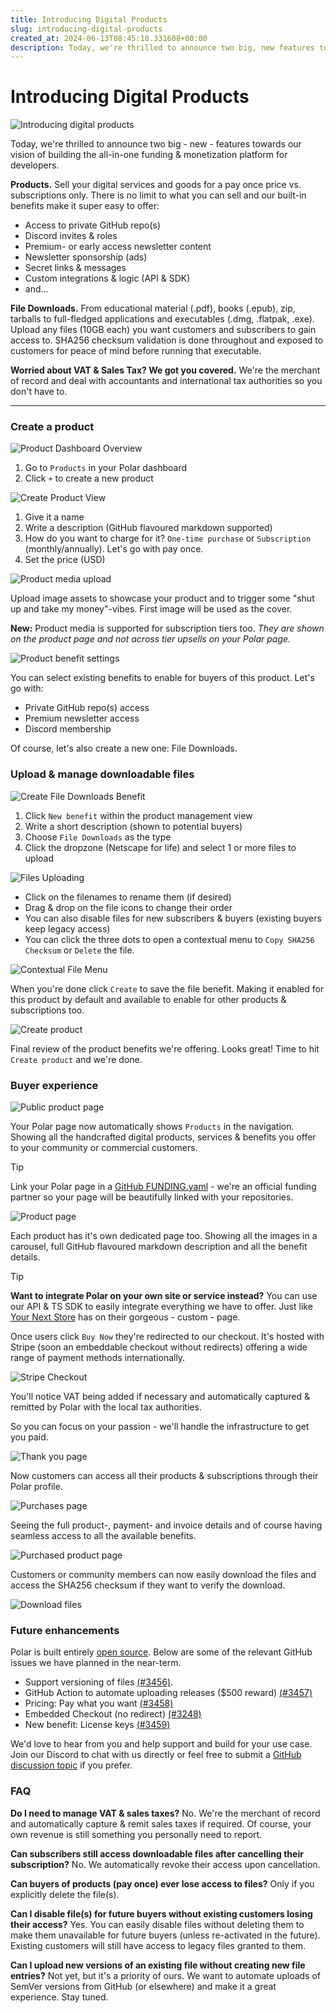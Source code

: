 ```yaml
---
title: Introducing Digital Products
slug: introducing-digital-products
created_at: 2024-06-13T08:45:18.331608+00:00
description: Today, we're thrilled to announce two big, new features towards our vision of building the all-in-one funding & monetization platform for developers.
---
```


# Introducing Digital Products

![Introducing digital products](./image-AjGIfjtZ6O3iRIOOPSVKIt4tmSguK6.png)

Today, we're thrilled to announce two big - new - features towards our vision of building the all-in-one funding & monetization platform for developers.

**Products.** Sell your digital services and goods for a pay once price vs. subscriptions only. There is no limit to what you can sell and our built-in benefits make it super easy to offer:
- Access to private GitHub repo(s)
- Discord invites & roles
- Premium- or early access newsletter content
- Newsletter sponsorship (ads)
- Secret links & messages
- Custom integrations & logic (API & SDK)
- and...

**File Downloads.** From educational material (.pdf), books (.epub), zip, tarballs to full-fledged applications and executables (.dmg, .flatpak, .exe). Upload any files (10GB each) you want customers and subscribers to gain access to. SHA256 checksum validation is done throughout and exposed to customers for peace of mind before running that executable.

**Worried about VAT & Sales Tax? We got you covered.** We're the merchant of record and deal with accountants and international tax authorities so you don't have to.

-----------


### Create a product

![Product Dashboard Overview](./image-LzTHpexcJAqpSVwIYrIX97T3RpYz8B.png)

1. Go to `Products` in your Polar dashboard
2. Click `+` to create a new product

![Create Product View](./image-Kx7k9hoQ8cYqyzgY2hFxiRxlJQlbUE.png)

1. Give it a name
2. Write a description (GitHub flavoured markdown supported)
3. How do you want to charge for it? `One-time purchase` or `Subscription` (monthly/annually). Let's go with pay once.
4. Set the price (USD)

![Product media upload](./image-XBRgDtXpMhbQuX63I4ZE32Dtb1jXN9.png)

Upload image assets to showcase your product and to trigger some "shut up and take my money"-vibes. First image will be used as the cover.

**New:** Product media is supported for subscription tiers too. _They are shown on the product page and not across tier upsells on your Polar page._

![Product benefit settings](./image-JlKR2bOUVXghUt9fUMSmPPT4KcCm5Y.png)

You can select existing benefits to enable for buyers of this product. Let's go with:
- Private GitHub repo(s) access
- Premium newsletter access
- Discord membership

Of course, let's also create a new one: File Downloads.

### Upload & manage downloadable files

![Create File Downloads Benefit](./image-DicImdX46zgaHhnSlAMq4hcqQvj3HP.png)
1. Click `New benefit` within the product management view
2. Write a short description (shown to potential buyers)
3. Choose `File Downloads` as the type
4. Click the dropzone (Netscape for life) and select 1 or more files to upload

![Files Uploading](./image-etrEdt2UinoNi5BVISyulBWLhMrP9b.png)
- Click on the filenames to rename them (if desired)
- Drag & drop on the file icons to change their order
- You can also disable files for new subscribers & buyers (existing buyers keep legacy access)
- You can click the three dots to open a contextual menu to `Copy SHA256 Checksum` or `Delete` the file.

![Contextual File Menu](./image-3P3RI7RUCODS4BhX6aeMkKV3EZEkcP.png)

When you're done click `Create` to save the file benefit. Making it enabled for this product by default and available to enable for other products & subscriptions too.

![Create product](./image-J6kbJTTPXwUVqq6qJ0KbRL1thWtaTV.png)

Final review of the product benefits we're offering. Looks great! Time to hit `Create product` and we're done.

### Buyer experience

![Public product page](./image-OCyOVNtAEZdmUsMOK3XUL8mkDfcK6S.png)

Your Polar page now automatically shows `Products` in the navigation. Showing all the handcrafted digital products, services & benefits you offer to your community or commercial customers.

> [!TIP]
> Link your Polar page in a [GitHub FUNDING.yaml](https://docs.github.com/en/repositories/managing-your-repositorys-settings-and-features/customizing-your-repository/displaying-a-sponsor-button-in-your-repository) - we're an official funding partner so your page will be beautifully linked with your repositories.

![Product page](./image-0VLZGrZCgYIkywPea52BFCUpHIFgDU.png)

Each product has it's own dedicated page too. Showing all the images in a carousel, full GitHub flavoured markdown description and all the benefit details.

> [!TIP]
> **Want to integrate Polar on your own site or service instead?** You can use our API & TS SDK to easily integrate everything we have to offer. Just like [Your Next Store](https://yournextstore.com/) has on their gorgeous - custom - page. 

Once users click `Buy Now` they're redirected to our checkout. It's hosted with Stripe (soon an embeddable checkout without redirects) offering a wide range of payment methods internationally.

![Stripe Checkout](./image-5zNg5l988ec8ozrVeseDijo37icGdN.png)

You'll notice VAT being added if necessary and automatically captured & remitted by Polar with the local tax authorities.

So you can focus on your passion - we'll handle the infrastructure to get you paid.

![Thank you page](./image-UCf39LHaiDGKAf3KLu7gVPSaZ4aCeZ.png)

Now customers can access all their products & subscriptions through their Polar profile.

![Purchases page](./image-KeKbhpj12HhdPkLidagFeql3VfHnEi.png)

Seeing the full product-, payment- and invoice details and of course having seamless access to all the available benefits.

![Purchased product page](./image-w1EylkDbiQVqSZAVtf9w6mhc0zpNcy.png)

Customers or community members can now easily download the files and access the SHA256 checksum if they want to verify the download. 

![Download files](./image-n86lksYvevfV3HfoYeKifhBtbpPrTV.png)

### Future enhancements

Polar is built entirely [open source](https://github.com/polarsource/polar). Below are some of the relevant GitHub issues we have planned in the near-term.
- Support versioning of files [(#3456)](https://github.com/polarsource/polar/issues/3456).
- GitHub Action to automate uploading releases
  ($500 reward) [(#3457)](https://github.com/polarsource/polar/issues/3457)
- Pricing: Pay what you want [(#3458)](https://github.com/polarsource/polar/issues/3458)
- Embedded Checkout (no redirect) [(#3248)](https://github.com/polarsource/polar/issues/3248)
- New benefit: License keys [(#3459)](https://github.com/polarsource/polar/issues/3459)

We'd love to hear from you and help support and build for your use case. Join our Discord to chat with us directly or feel free to submit a [GitHub discussion topic](https://github.com/orgs/polarsource/discussions/categories/feature-requests) if you prefer.

### FAQ

**Do I need to manage VAT & sales taxes?**
No. We're the merchant of record and automatically capture & remit sales taxes if required. Of course, your own revenue is still something you personally need to report.

**Can subscribers still access downloadable files after cancelling their subscription?**
No. We automatically revoke their access upon cancellation. 

**Can buyers of products (pay once) ever lose access to files?** 
Only if you explicitly delete the file(s).

**Can I disable file(s) for future buyers without existing customers losing their access?**
Yes. You can easily disable files without deleting them to make them unavailable for future buyers (unless re-activated in the future). Existing customers will still have access to legacy files granted to them.

**Can I upload new versions of an existing file without creating new file entries?**
Not yet, but it's a priority of ours. We want to automate uploads of SemVer versions from GitHub (or elsewhere) and make it a great experience. Stay tuned.

